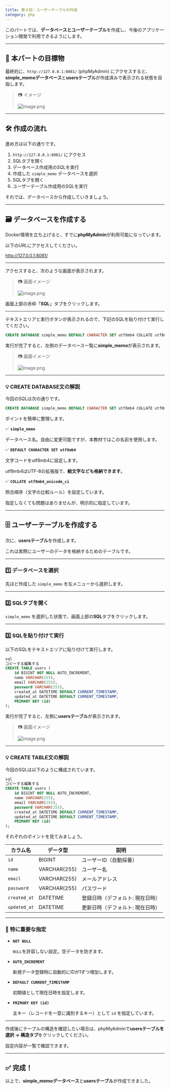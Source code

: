 ```yaml
---
title: 第４回：ユーザーテーブルの作成
category: php
---
```


このパートでは、**データベースとユーザーテーブル**を作成し、今後のアプリケーション開発で利用できるようにします。

---

## 🎯 本パートの目標物

最終的に、`http://127.0.0.1:8081/` (phpMyAdmin) にアクセスすると、**simple_memoデータベース**と**usersテーブル**が作成済みで表示される状態を目指します。

> 📷 イメージ
> 
> 
> ![image.png](attachment:2ce1449f-2abc-4ad9-a050-d18b5f992038:image.png)
> 

---

## 🛠️ 作成の流れ

進め方は以下の通りです。

1. `http://127.0.0.1:8081/` にアクセス
2. SQLタブを開く
3. データベース作成用のSQLを実行
4. 作成した `simple_memo` データベースを選択
5. SQLタブを開く
6. ユーザーテーブル作成用のSQLを実行

それでは、データベースから作成していきましょう。

---

## 🗃️ データベースを作成する

Docker環境を立ち上げると、すでに**phpMyAdmin**が利用可能になっています。

以下のURLにアクセスしてください。

http://127.0.0.1:8081/

---

アクセスすると、次のような画面が表示されます。

> 📷 画面イメージ
> 
> 
> ![image.png](attachment:905832f1-aa99-47e8-963d-aa7b46bbba2c:image.png)
> 

画面上部の赤枠「**SQL**」タブをクリックします。

---

テキストエリアと実行ボタンが表示されるので、下記のSQLを貼り付けて実行してください。

```sql
CREATE DATABASE simple_memo DEFAULT CHARACTER SET utf8mb4 COLLATE utf8mb4_unicode_ci;
```

実行が完了すると、左側のデータベース一覧に**simple_memo**が表示されます。

> 📷 画面イメージ
> 
> 
> ![image.png](attachment:44807658-1de5-4994-957e-26caaa517641:image.png)
> 

---

### 💡 CREATE DATABASE文の解説

今回のSQLは次の通りです。

```sql
CREATE DATABASE simple_memo DEFAULT CHARACTER SET utf8mb4 COLLATE utf8mb4_unicode_ci;
```

ポイントを簡単に整理します。

✅ **`simple_memo`**

データベース名。自由に変更可能ですが、本教材ではこの名前を使用します。

✅ **`DEFAULT CHARACTER SET utf8mb4`**

文字コードをutf8mb4に設定します。

utf8mb4はUTF-8の拡張版で、**絵文字なども格納できます**。

✅ **`COLLATE utf8mb4_unicode_ci`**

照合順序（文字の比較ルール）を設定しています。

指定しなくても問題はありませんが、明示的に指定しています。

---

## 🗄️ ユーザーテーブルを作成する

次に、**usersテーブル**を作成します。

これは実際にユーザーのデータを格納するためのテーブルです。

---

### 1️⃣ データベースを選択

先ほど作成した `simple_memo` を左メニューから選択します。

---

### 2️⃣ SQLタブを開く

`simple_memo` を選択した状態で、画面上部の**SQL**タブをクリックします。

---

### 3️⃣ SQLを貼り付けて実行

以下のSQLをテキストエリアに貼り付けて実行します。

```sql
sql
コピーする編集する
CREATE TABLE users (
    id BIGINT NOT NULL AUTO_INCREMENT,
    name VARCHAR(255),
    email VARCHAR(255),
    password VARCHAR(255),
    created_at DATETIME DEFAULT CURRENT_TIMESTAMP,
    updated_at DATETIME DEFAULT CURRENT_TIMESTAMP,
    PRIMARY KEY (id)
);

```

実行が完了すると、左側に**usersテーブル**が表示されます。

> 📷 画面イメージ
> 
> 
> ![image.png](attachment:b85b41c7-39f0-4524-90ff-00520180c605:image.png)
> 

---

### 💡 CREATE TABLE文の解説

今回のSQLは以下のように構成されています。

```sql
sql
コピーする編集する
CREATE TABLE users (
    id BIGINT NOT NULL AUTO_INCREMENT,
    name VARCHAR(255),
    email VARCHAR(255),
    password VARCHAR(255),
    created_at DATETIME DEFAULT CURRENT_TIMESTAMP,
    updated_at DATETIME DEFAULT CURRENT_TIMESTAMP,
    PRIMARY KEY (id)
);

```

それぞれのポイントを見てみましょう。

| カラム名 | データ型 | 説明 |
| --- | --- | --- |
| `id` | BIGINT | ユーザーID（自動採番） |
| `name` | VARCHAR(255) | ユーザー名 |
| `email` | VARCHAR(255) | メールアドレス |
| `password` | VARCHAR(255) | パスワード |
| `created_at` | DATETIME | 登録日時（デフォルト: 現在日時） |
| `updated_at` | DATETIME | 更新日時（デフォルト: 現在日時） |

---

### 🔹 特に重要な指定

- **`NOT NULL`**
    
    `NULL`を許容しない設定。空データを防ぎます。
    
- **`AUTO_INCREMENT`**
    
    新規データ登録時に自動的にIDが1ずつ増加します。
    
- **`DEFAULT CURRENT_TIMESTAMP`**
    
    初期値として現在日時を設定します。
    
- **`PRIMARY KEY (id)`**
    
    主キー（レコードを一意に識別するキー）として `id` を指定しています。
    

---

作成後にテーブルの構造を確認したい場合は、phpMyAdminで**usersテーブルを選択 → 構造タブ**をクリックしてください。

設定内容が一覧で確認できます。

---

## ✅ 完成！

以上で、**simple_memoデータベース**と**usersテーブル**が作成できました。